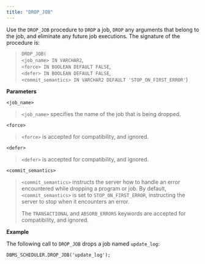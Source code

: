 ```yaml
---
title: "DROP_JOB"
---
```




Use the `DROP_JOB` procedure to `DROP` a job, `DROP` any arguments that belong to the job, and eliminate any future job executions. The signature of the procedure is:

> `DROP_JOB(`  
> `<job_name> IN VARCHAR2`,  
> `<force> IN BOOLEAN DEFAULT FALSE`,  
> `<defer> IN BOOLEAN DEFAULT FALSE`,  
> `<commit_semantics> IN VARCHAR2 DEFAULT 'STOP_ON_FIRST_ERROR'`)

**Parameters**

`<job_name>`

> `<job_name>` specifies the name of the job that is being dropped.

`<force>`

> `<force>` is accepted for compatibility, and ignored.

`<defer>`

> `<defer>` is accepted for compatibility, and ignored.

`<commit_semantics>`

> `<commit_semantics>` instructs the server how to handle an error encountered while dropping a program or job. By default, `<commit_semantics>` is set to `STOP_ON_FIRST_ERROR`, instructing the server to stop when it encounters an error.
> 
> The `TRANSACTIONAL` and `ABSORB_ERRORS` keywords are accepted for compatibility, and ignored.

**Example**

The following call to `DROP_JOB` drops a job named `update_log`:

``` text
DBMS_SCHEDULER.DROP_JOB('update_log');
```
